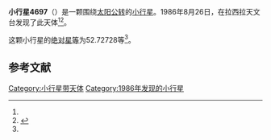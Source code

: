 {{Infobox planet
| bgcolour = #FFFFC0
| name = 4697 Novara
| symbol = 
| image = 
| caption = 
| discovery = yes
| discovery_ref = 
| discoverer = {{link-en|亨利·德波鸿诺|Henri Debehogne}}
| discovery_site = [[拉西拉天文台|拉西拉天文台]] 
| discovered = 1986年8月26日
| designations = yes
| mp_name = 
| named_after = 
| alt_names = 1986 QO/ 1971 SW2 / 1989 GO7
| mp_category = [[主带小行星|主带小行星]]
| orbit_ref = <ref name="a">[http://ssd.jpl.nasa.gov/sbdb.cgi?sstr=4697 4697 Novara] {{Wayback|url=http://ssd.jpl.nasa.gov/sbdb.cgi?sstr=4697 |date=20201124010308 }}，小行星數據庫瀏覽器（JPL Small-Body Database Browser）－[[美国国家航空航天局|美国国家航空航天局]]喷气推进实验室</ref>
| epoch = 2456400.5 (2013年4月18日更新)
| aphelion = {{convert|2.8554944|AU|km|3|abbr=on|lk=out}}
| perihelion = {{convert|2.0114540|AU|km|3|abbr=on}}
| semimajor = {{convert|2.4334742|AU|km|3|abbr=on}}
| eccentricity = 0.1734229
| period = 1386.559608 [[日|日]]<br />3.8[[儒略年|儒略年]]
| avg_speed = 
| inclination = 1.73777
| asc_node = 262.96503
| mean_anomaly = 
| arg_peri = 52.72728
| satellites = 
| physical_characteristics = yes
| dimensions = 
| mass = 
| density = 
| surface_grav = 
| escape_velocity = 
| sidereal_day = 
| axial_tilt = 
| pole_ecliptic_lat = 
| pole_ecliptic_lon = 
| albedo = 
| temperatures= 
| temp_name1 = 
| mean_temp_1 = 
| max_temp_1 = 
| temp_name2 = 
| max_temp_2 = 
| spectral_type = 
| abs_magnitude = 52.72728
}}

'''小行星4697'''（{{lang-en|4697 Novara}}）是一颗围绕[[太阳|太阳]][[公转|公转]]的[[小行星|小行星]]。1986年8月26日，{{link-en|亨利·德波鸿诺|Henri Debehogne}}在拉西拉天文台发现了此天体<ref name="a" /><ref>{{cite news|title=小行星列表|url=http://cfa-www.harvard.edu/iau/lists/NumberedMPs.txt|accessdate=2013-07-08|newspaper=哈佛大学|archive-date=2008-05-17|archive-url=https://web.archive.org/web/20080517010638/http://cfa-www.harvard.edu/iau/lists/NumberedMPs.txt|dead-url=no}}</ref>。

这颗小行星的[[绝对星等|绝对星等]]为52.72728等<ref name="a" />。

==参考文献==
{{reflist}}
{{Minor Planet Number|[[小行星4696|小行星4696]]|[[小行星4698|小行星4698]]}}

{{小天体}}

[[Category:小行星带天体|Category:小行星带天体]]
[[Category:1986年发现的小行星|Category:1986年发现的小行星]]

{{asteroid-stub}}